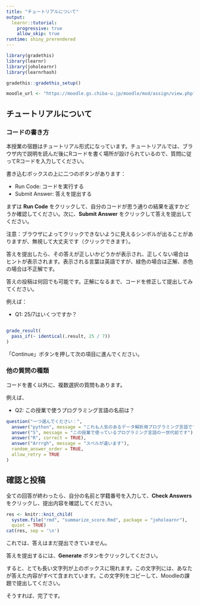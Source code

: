 ```yaml
---
title: "チュートリアルについて"
output:
  learnr::tutorial:
    progressive: true
    allow_skip: true
runtime: shiny_prerendered
---
```


```r
library(gradethis)
library(learnr)
library(joholearnr)
library(learnrhash)

gradethis::gradethis_setup()

moodle_url <- "https://moodle.gs.chiba-u.jp/moodle/mod/assign/view.php?id=1267814"
```

## チュートリアルについて

### コードの書き方

本授業の宿題はチュートリアル形式になっています。チュートリアルでは、ブラウザ内で説明を読んだ後にRコードを書く場所が設けられているので、質問に従ってRコードを入力してください。

書き込むボックスの上に二つのボタンがあります：

- Run Code: コードを実行する
- Submit Answer: 答えを提出する

まずは **Run Code** をクリックして、自分のコードが思う通りの結果を返すかどうか確認してください。次に、**Submit Answer** をクリックして答えを提出してください。

注意：ブラウザによってクリックできないように見えるシンボルが出ることがありますが、無視して大丈夫です（クリックできます）。

答えを提出したら、その答えが正しいかどうかが表示され、正しくない場合はヒントが表示されます。表示される言葉は英語ですが、緑色の場合は正解、赤色の場合は不正解です。

答えの投稿は何回でも可能です。正解になるまで、コードを修正して提出してみてください。

例えば：

- Q1: 25/7はいくつですか？

```r

```

```r
grade_result(
  pass_if(~ identical(.result, 25 / 7))
)
```

「Continue」ボタンを押して次の項目に進んでください。

### 他の質問の種類

コードを書く以外に、複数選択の質問もあります。

例えば、

- Q2: この授業で使うプログラミング言語の名前は？

```r
question("一つ選んでください：",
  answer("python", message = "これも人気のあるデータ解析用プログラミング言語ですが、この授業では使いません"),
  answer("S", message = "この授業で使っているプログラミング言語の一世代前です"),
  answer("R", correct = TRUE),
  answer("Arrrgh", message = "スペルが違います"),
  random_answer_order = TRUE,
  allow_retry = TRUE
)
```

## 確認と投稿

全ての回答が終わったら、自分の名前と学籍番号を入力して、**Check Answers** をクリックし、提出内容を確認してください。

```r
res <- knitr::knit_child(
  system.file("rmd", "summarize_score.Rmd", package = "joholearnr"),
  quiet = TRUE)
cat(res, sep = '\n')
```

これでは、答えはまだ提出できていません。

答えを提出するには、**Generate** ボタンをクリックしてください。

すると、とても長い文字列が上のボックスに現れます。この文字列には、あなたが答えた内容がすべて含まれています。この文字列をコピーして、Moodleの課題で提出してください。

そうすれば、完了です。